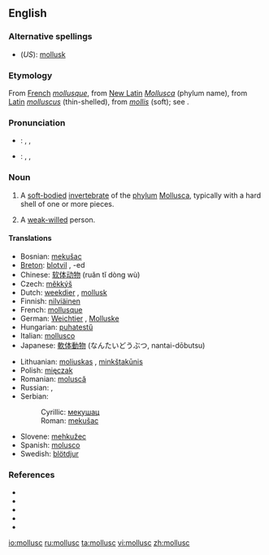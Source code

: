 ==English==

===Alternative spellings===
* (''US''): [[mollusk]]

===Etymology===
From [[French]] ''[[mollusque]]'', from [[New Latin]] ''[[Mollusca]]'' (phylum name), from [[Latin]] ''[[molluscus]]'' (thin-shelled), from ''[[mollis]]'' (soft); see {{proto|Indo-European|mel-}}.

===Pronunciation===
* {{italbrac|[[RP]]}}: {{enPR|mŏl'əsk}}, {{IPA|/ˈmɒləsk/}}, {{SAMPA|/"mQl@sk/}}
* {{italbrac|US}}: {{enPR|mäl'əsk}}, {{IPA|/ˈmɑːləsk/}}, {{SAMPA|/"mA:l@sk/}}

===Noun===
{{en-noun}}

# A [[soft-bodied]] [[invertebrate]] of the [[phylum]] [[Mollusca]], typically with a hard shell of one or more pieces.
# {{figuratively}} A [[weak-willed]] person.

====Translations====
{{trans-top|soft-bodied invertebrate of phylum Mollusca}}
* Bosnian: [[mekušac#Bosnian|mekušac]] {{m}}
* [[Breton]]: [[blotvil]] {{m}}, -ed {{p}}
* Chinese: [[软体动物]] (ruǎn tǐ dòng wù)
* Czech: [[měkkýš]] {{m}}
* Dutch: [[weekdier]] {{n}}, [[mollusk]]
* Finnish: [[nilviäinen]]
* French: [[mollusque]]
* German: [[Weichtier]] {{n}}, [[Molluske]] {{f}}
* Hungarian: [[puhatestű]]
* Italian: [[mollusco]] {{m}}
* Japanese: [[軟体動物]] (なんたいどうぶつ, nantai-dōbutsu)
{{trans-mid}}
* Lithuanian: [[moliuskas]] {{m}}, [[minkštakūnis]] {{m}}
* Polish: [[mięczak]] {{m}}
* Romanian: [[moluscă]] {{f}}
* Russian: {{t|ru|моллюск|tr=molljúsk|m}}, {{t|ru|мягкотелый|tr=mjaxkotélyj|m}}
* Serbian:
*: Cyrillic: [[мекушац#Serbian|мекушац]] {{m}}
*: Roman: [[mekušac#Serbian|mekušac]] {{m}}
* Slovene: [[mehkužec]] {{m}}
* Spanish: [[molusco]] {{m}}
* Swedish: [[blötdjur]] {{n}}
{{trans-bottom}}

===References===
* {{pedialite|Mollusca}}
* {{R:American Heritage 2000|mollusc}}
* {{R:Dictionary.com|mollusc}}
* {{R:CancerWEB|mollusc}}
* {{R:WordNet 2003|mollusc}}

[[io:mollusc]]
[[ru:mollusc]]
[[ta:mollusc]]
[[vi:mollusc]]
[[zh:mollusc]]
